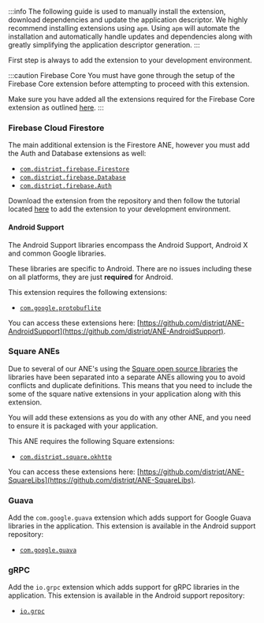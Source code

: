 
:::info
The following guide is used to manually install the extension, download dependencies and update the application descriptor. We highly recommend installing extensions using `apm`. Using `apm` will automate the installation and automatically handle updates and dependencies along with greatly simplifying the application descriptor generation.
:::


First step is always to add the extension to your development environment. 

:::caution Firebase Core
You must have gone through the setup of the Firebase Core extension before attempting to proceed with this extension.

Make sure you have added all the extensions required for the Firebase Core extension as outlined [here](../../core/add-the-extensions.mdx).
:::


### Firebase Cloud Firestore

The main additional extension is the Firestore ANE, however you must add the Auth and Database extensions as well:

- [`com.distriqt.firebase.Firestore`](https://github.com/distriqt/ANE-Firebase/raw/master/lib/com.distriqt.firebase.Firestore.ane)
- [`com.distriqt.firebase.Database`](https://github.com/distriqt/ANE-Firebase/raw/master/lib/com.distriqt.firebase.Database.ane)
- [`com.distriqt.firebase.Auth`](https://github.com/distriqt/ANE-Firebase/raw/master/lib/com.distriqt.firebase.Auth.ane)


Download the extension from the repository and then follow the tutorial located [here](/docs/tutorials/getting-started) to add the extension to your development environment.


#### Android Support

The Android Support libraries encompass the Android Support, Android X and common Google libraries. 

These libraries are specific to Android. There are no issues including these on all platforms, they are just **required** for Android.

This extension requires the following extensions:

- [`com.google.protobuflite`](https://github.com/distriqt/ANE-AndroidSupport/raw/master/lib/com.google.protobuflite.ane)

You can access these extensions here: [https://github.com/distriqt/ANE-AndroidSupport](https://github.com/distriqt/ANE-AndroidSupport).



### Square ANEs

Due to several of our ANE's using the [Square open source libraries](http://square.github.io/) the libraries have been separated into a separate ANEs allowing you to avoid conflicts and duplicate definitions. This means that you need to include the some of the square native extensions in your application along with this extension.

You will add these extensions as you do with any other ANE, and you need to ensure it is packaged with your application.

This ANE requires the following Square extensions:

- [`com.distriqt.square.okhttp`](https://github.com/distriqt/ANE-SquareLibs/raw/master/lib/com.distriqt.square.okhttp.ane)

You can access these extensions here: [https://github.com/distriqt/ANE-SquareLibs](https://github.com/distriqt/ANE-SquareLibs).



### Guava

Add the `com.google.guava` extension which adds support for Google Guava libraries in the application. This extension is available in the Android support repository:

- [`com.google.guava`](https://github.com/distriqt/ANE-AndroidSupport/raw/master/lib/com.google.guava.ane)


### gRPC

Add the `io.grpc` extension which adds support for gRPC libraries in the application. This extension is available in the Android support repository:

- [`io.grpc`](https://github.com/distriqt/ANE-AndroidSupport/raw/master/lib/io.grpc.ane)



